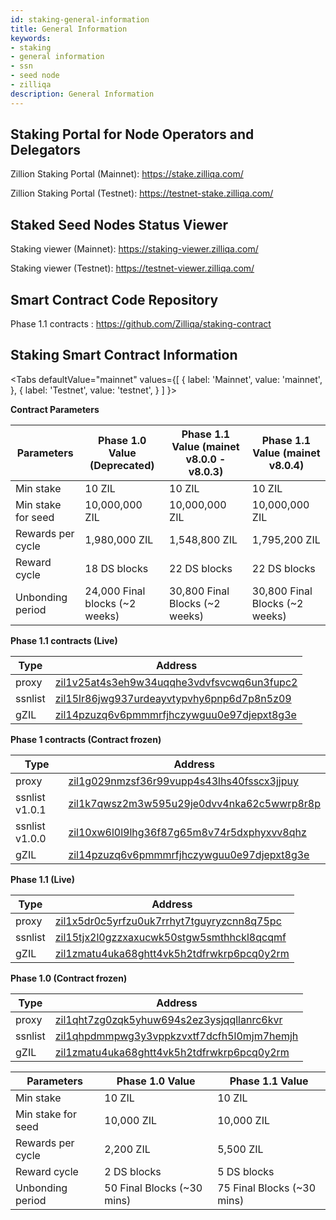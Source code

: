 ```yaml
---
id: staking-general-information
title: General Information
keywords: 
- staking
- general information
- ssn
- seed node
- zilliqa	
description: General Information
---
```


## Staking Portal for Node Operators and Delegators

Zillion Staking Portal (Mainnet): https://stake.zilliqa.com/

Zillion Staking Portal (Testnet): https://testnet-stake.zilliqa.com/

## Staked Seed Nodes Status Viewer

Staking viewer (Mainnet): https://staking-viewer.zilliqa.com/

Staking viewer (Testnet): https://testnet-viewer.zilliqa.com/

## Smart Contract Code Repository

Phase 1.1 contracts : https://github.com/Zilliqa/staking-contract

## Staking Smart Contract Information

<Tabs
  defaultValue="mainnet"
  values={[
    { label: 'Mainnet', value: 'mainnet', },
    { label: 'Testnet', value: 'testnet', }
  ]
}>
<TabItem value="mainnet">

**Contract Parameters**

| Parameters                 | Phase 1.0 Value (Deprecated)     | Phase 1.1 Value (mainet v8.0.0 - v8.0.3) | Phase 1.1 Value (mainet v8.0.4)   |
| -------------------------- | -------------------------------- | ---------------------------------------- | --------------------------------- |
| Min stake                  | 10 ZIL                           | 10 ZIL                                   | 10 ZIL                            |
| Min stake for seed         | 10,000,000 ZIL                   | 10,000,000  ZIL                          | 10,000,000  ZIL                   |
| Rewards per cycle          | 1,980,000 ZIL                    | 1,548,800 ZIL                            | 1,795,200 ZIL                     |
| Reward cycle               | 18 DS blocks                     | 22 DS blocks                             | 22 DS blocks                      |
| Unbonding period           | 24,000 Final blocks (~2 weeks)   | 30,800 Final Blocks (~2 weeks)           | 30,800 Final Blocks (~2 weeks)    |

**Phase 1.1 contracts (Live)**

| Type    | Address |
| ------- | ------- |
| proxy   | [zil1v25at4s3eh9w34uqqhe3vdvfsvcwq6un3fupc2](https://devex.zilliqa.com/address/zil1v25at4s3eh9w34uqqhe3vdvfsvcwq6un3fupc2) |
| ssnlist | [zil15lr86jwg937urdeayvtypvhy6pnp6d7p8n5z09](https://devex.zilliqa.com/address/zil15lr86jwg937urdeayvtypvhy6pnp6d7p8n5z09) |
| gZIL    | [zil14pzuzq6v6pmmmrfjhczywguu0e97djepxt8g3e](https://devex.zilliqa.com/address/zil14pzuzq6v6pmmmrfjhczywguu0e97djepxt8g3e) |

**Phase 1 contracts (Contract frozen)**

| Type    | Address |
| ------- | ------- |
| proxy   | [zil1g029nmzsf36r99vupp4s43lhs40fsscx3jjpuy](https://devex.zilliqa.com/address/zil1g029nmzsf36r99vupp4s43lhs40fsscx3jjpuy) |
| ssnlist v1.0.1 | [zil1k7qwsz2m3w595u29je0dvv4nka62c5wwrp8r8p](https://devex.zilliqa.com/address/zil1k7qwsz2m3w595u29je0dvv4nka62c5wwrp8r8p) |
| ssnlist v1.0.0 | [zil10xw6l0l9lhg36f87g65m8v74r5dxphyxvv8qhz](https://devex.zilliqa.com/address/zil10xw6l0l9lhg36f87g65m8v74r5dxphyxvv8qhz) |
| gZIL    | [zil14pzuzq6v6pmmmrfjhczywguu0e97djepxt8g3e](https://devex.zilliqa.com/address/zil14pzuzq6v6pmmmrfjhczywguu0e97djepxt8g3e) |

</TabItem>
<TabItem value="testnet">

**Phase 1.1 (Live)**

| Type    | Address |
| ------- | ------- |
| proxy   | [zil1x5dr0c5yrfzu0uk7rrhyt7tguyryzcnn8q75pc](https://devex.zilliqa.com/address/zil1x5dr0c5yrfzu0uk7rrhyt7tguyryzcnn8q75pc?network=https%3A%2F%2Fdev-api.zilliqa.com) |
| ssnlist | [zil15tjx2l0gzzxaxucwk50stgw5smthhckl8qcqmf](https://devex.zilliqa.com/address/zil15tjx2l0gzzxaxucwk50stgw5smthhckl8qcqmf?network=https%3A%2F%2Fdev-api.zilliqa.com) |
| gZIL    | [zil1zmatu4uka68ghtt4vk5h2tdfrwkrp6pcq0y2rm](https://devex.zilliqa.com/address/zil1zmatu4uka68ghtt4vk5h2tdfrwkrp6pcq0y2rm?network=https%3A%2F%2Fdev-api.zilliqa.com) |

**Phase 1.0 (Contract frozen)**

| Type    | Address |
| ------- | ------- |
| proxy   | [zil1qht7zg0zqk5yhuw694s2ez3ysjqqllanrc6kvr](https://devex.zilliqa.com/address/zil1qht7zg0zqk5yhuw694s2ez3ysjqqllanrc6kvr?network=https%3A%2F%2Fdev-api.zilliqa.com) |
| ssnlist | [zil1qhpdmmpwg3y3vppkzvxtf7dcfh5l0mjm7hemjh](https://devex.zilliqa.com/address/zil1qhpdmmpwg3y3vppkzvxtf7dcfh5l0mjm7hemjh?network=https%3A%2F%2Fdev-api.zilliqa.com) |
| gZIL    | [zil1zmatu4uka68ghtt4vk5h2tdfrwkrp6pcq0y2rm](https://devex.zilliqa.com/address/zil1zmatu4uka68ghtt4vk5h2tdfrwkrp6pcq0y2rm?network=https%3A%2F%2Fdev-api.zilliqa.com) |


| Parameters                 | Phase 1.0 Value              | Phase 1.1 Value              |
| -------------------------- | ---------------------------- | ---------------------------- |
| Min stake                  | 10 ZIL                       | 10 ZIL                       |
| Min stake for seed         | 10,000 ZIL                   | 10,000 ZIL                   |
| Rewards per cycle          | 2,200 ZIL                    | 5,500 ZIL                    |
| Reward cycle               | 2 DS blocks                  | 5 DS blocks                  |
| Unbonding period           | 50 Final Blocks (~30 mins)   | 75 Final Blocks (~30 mins)   |

</TabItem>
</Tabs>
